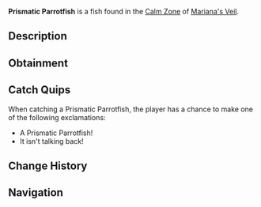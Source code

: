 {{FishInfobox
|image          = Prismatic Parrotfish.png
|rarity         = Rare
|sea            = First Sea
|location       = [[Calm Zone]]
|sublocation    = 
|sources        = Fishing Rod
|radar_location = 
|xp             = 650
|weather        = Clear
|time           = 
|season         = Spring
|bait           = Minnow
|base_weight    = 24
|base_value     = 1500
|weight_range   = 16
|base_chance    = 10
|base_resil     = 40
}}
'''Prismatic Parrotfish''' is a {{Rarity|Rare}} fish found in the [[Calm Zone]] of [[Mariana's Veil]].

== Description ==
{{Description|A colorful fish with scales that reflect every color of the rainbow.|Bestiary Entry}}

== Obtainment ==
{{Description|Located in clear waters with a glistening rainbow shine.|Bestiary Hint}}
{{Fish Availability|
Mariana's Veil/Calm Zone
|top_rods      = 
Training Rod\816666.67\816666.67;
Flimsy Rod\693750\693750;
Trident Rod\241680.61\265032.58;
Leviathan's Fang Rod\240693.31\259741.78;
Free Spirit Rod\221061\242420.63;
Plastic Rod\178162.25\146518.34;
Magnet Rod\102292\103926.16;
No-Life Rod\178200.8\199317.29;
Seraphic Rod\164194.9\180135.87;
Ethereal Prism Rod\163484.59\177216.4;
Challenger's Rod\161039\173863.49;
Rod Of The Forgotten Fang\160526.2\173533.82;
Depthseeker Rod\159271.9\174391.68;
Rod Of The Exalted One\158632.97\171401.21;
Rod Of The Depths\158620.53\174285;
Blazebringer Rod\158515.48\173831.76;
Verdant Shear Rod\156793.96\171753.94;
Zeus Rod\156011.26\167800.03;
Avalanche Rod\148319.83\159146.48;
Volcanic Rod\141917\158051.31;
Steady Rod\67251.18\74685.79
|recommended   = Training Rod
}}

== Catch Quips ==
When catching a Prismatic Parrotfish, the player has a chance to make one of the following exclamations:
* A Prismatic Parrotfish!
* It isn't talking back!

== Change History ==
{{Change History|{{subst:Current Version}}}}

== Navigation ==
{{Fish Navbox|Calm Zone}}